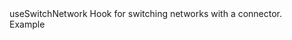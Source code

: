 

<MDXLayout>
    <MDXContentSection>
        <div>
          <div style={{padding: '1em 0 1em 0'}}>          
            <Text variant="heading4" color="white" id="use-switch-network">useSwitchNetwork</Text>
            <Text variant="text3" color="grey">
                Hook for switching networks with a connector.
            </Text>
            <CodeSyntax codeString={USE_SWITCH_NETWORK} codeType={"app"} />
        </div>
        <div style={{padding: '1em 0 1em 0'}}>          
            <Text variant="heading5" color="white" id="example">Example</Text>
            <CodeSyntax codeString={USE_SWITCH_NETWORK_EXAMPLE} codeType={"app"} />
        </div>
        <FooterRouter
            previousRoute="/action-hooks/use-sign-typed-data"
            previousRouteName="Use Sign Typed Data"
            padding="lg"
        />
        </div>
    </MDXContentSection>
    <MDXToCSection data={USE_SWITCH_NETWORK_TOC}/>

</MDXLayout>
